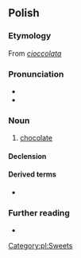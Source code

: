==Polish==

===Etymology===
From {{etyl|it|pl}} ''[[cioccolata]]''

===Pronunciation===
* {{pl-IPA}}
* {{audio|pl|Pl-czekolada.ogg|audio}}

===Noun===
{{pl-noun|f}}

# [[chocolate]]

====Declension====
{{pl-decl-noun-f|czekola|d}}

====Derived terms====
* {{q|adjective}} {{l|pl|czekoladowy}}

===Further reading===
* {{R:PWN}}

[[Category:pl:Sweets]]
